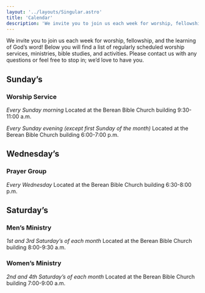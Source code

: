 ```yaml
---
layout: '../layouts/Singular.astro'
title: 'Calendar'
description: 'We invite you to join us each week for worship, fellowship, and the learning of God’s word!'
---
```


We invite you to join us each week for worship, fellowship, and the learning of God’s word! Below you will find a list of regularly scheduled worship services, ministries, bible studies, and activities. Please contact us with any questions or feel free to stop in; we’d love to have you.

## Sunday’s

### Worship Service

_Every Sunday morning_
Located at the Berean Bible Church building
9:30-11:00 a.m.

_Every Sunday evening (except first Sunday of the month)_
Located at the Berean Bible Church building
6:00-7:00 p.m.

## Wednesday’s

### Prayer Group

_Every Wednesday_
Located at the Berean Bible Church building
6:30-8:00 p.m.

## Saturday’s

### Men’s Ministry

_1st and 3rd Saturday’s of each month_
Located at the Berean Bible Church building
8:00-9:30 a.m.

### Women’s Ministry

_2nd and 4th Saturday’s of each month_
Located at the Berean Bible Church building
7:00-9:00 a.m.

